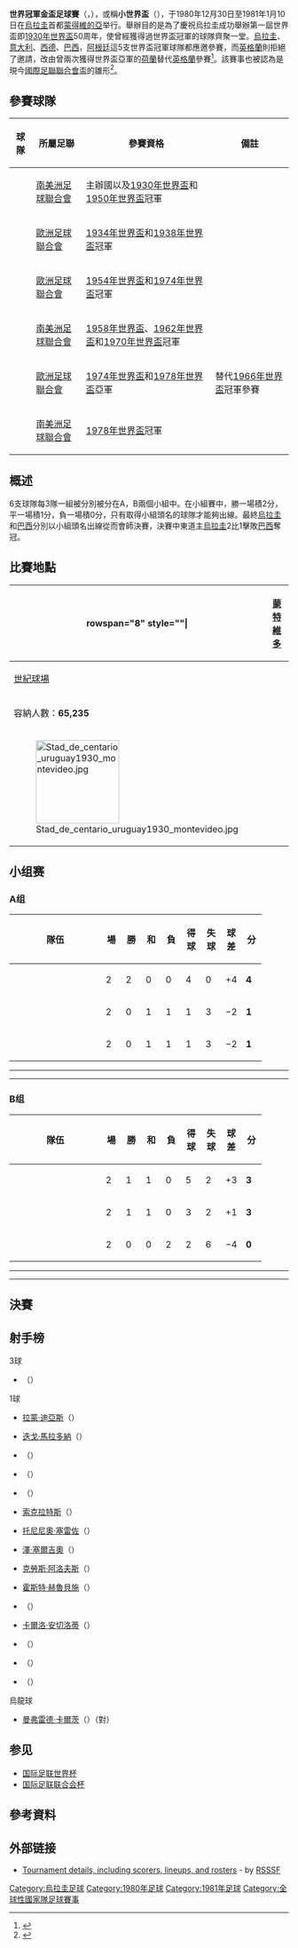 {{noteTA|G1=足球|G2=地名}}
{{國際足球賽事
| tourney_name = 世界冠軍金盃足球賽
| year = 1980-81年
| other_titles = Copa de Oro de Campeones Mundiales<br>Uruguay '80
| image = Rodolfo rodriguez.JPG
| size = 250px
| caption = 世界冠軍金盃足球賽官方海報
| country = {{URU}}
| dates = 1980年12月30日 - 1981年1月10日
| confederations = 2
| num_teams = 6
| venues = 1
| cities = 1
| champion = URU
| runner_up = BRA
| winners = URU
| count = 1
| matches = 7
| goals = 19
| attendance = 255000
| top_scorer = {{flagicon|URU}} {{tsl|en|Waldemar Victorino|維克托里諾}}（3球）
}}

'''世界冠軍金盃足球賽'''（{{lang-es|'''Copa de Oro de Campeones Mundiales'''}}，{{lang-en|'''World Champions' Gold Cup'''}}），或稱'''小世界盃'''（{{lang-es|'''Mundialito'''}}），于1980年12月30日至1981年1月10日在[[烏拉圭|烏拉圭]]首都[[蒙得維的亞|蒙得維的亞]]举行。舉辦目的是為了慶祝烏拉圭成功舉辦第一屆世界盃即[[1930年世界盃|1930年世界盃]]50周年，使曾經獲得過世界盃冠軍的球隊齊聚一堂。[[烏拉圭國家足球隊|烏拉圭]]、[[意大利國家足球隊|意大利]]、[[西德國家足球隊|西德]]、[[巴西國家足球隊|巴西]]，[[阿根廷國家足球隊|阿根廷]]這5支世界盃冠軍球隊都應邀參賽，而[[英格蘭國家足球隊|英格蘭]]則拒絕了邀請，改由曾兩次獲得世界盃亞軍的[[荷蘭國家足球隊|荷蘭]]替代[[英格蘭國家足球隊|英格蘭]]參賽<ref>{{cite web | language = zh-hans | publisher = 历史的今天网>1981年>1月10日>大事记 | title = 1981年1月10日 乌拉圭获“纪念世界杯足球赛50周年”金杯足球赛冠军 | url = http://www.todayonhistory.com/1/10/WuLaGuiHuo-JiNianShiJieBeiZuQiuSai-50-ZhouNian-JinBeiZuQiuSaiGuanJun.html | author = 来源：历史上的今天；编辑：李斯 | date = 2013年1月10日 | accessdate = 2013年1月10日 | archive-url = https://web.archive.org/web/20130216003758/http://www.todayonhistory.com/1/10/WuLaGuiHuo-JiNianShiJieBeiZuQiuSai-50-ZhouNian-JinBeiZuQiuSaiGuanJun.html | archive-date = 2013年2月16日 | dead-url = yes }}</ref>。該賽事也被認為是現今[[國際足聯聯合會盃|國際足聯聯合會盃]]的雛形<ref>{{cite web | language = zh-hans | publisher = 未来网>新闻大放送>X档案 | title = 联合会杯是什么？哪些国家地区参加？ | url = http://news.k618.cn/xda/201306/t20130623_3409074.html | author = 来源：未来网；编辑：马丽娟 | date = 2013年6月23日 | accessdate = 2013年6月23日 | archive-url = https://web.archive.org/web/20190219110451/http://news.k618.cn/xda/201306/t20130623_3409074.html | archive-date = 2019年2月19日 | dead-url = yes }}</ref>。

== 參賽球隊 ==
{| class="wikitable"
|-
!球隊
!所屬足聯
!參賽資格
!備註
|-
|{{fb|URU}}
|[[南美洲足球聯合會|南美洲足球聯合會]]
|主辦國以及[[1930年世界盃|1930年世界盃]]和[[1950年世界盃|1950年世界盃]]冠軍
|
|-
|{{fb|ITA}}
|[[歐洲足球聯合會|歐洲足球聯合會]]
|[[1934年世界盃|1934年世界盃]]和[[1938年世界盃|1938年世界盃]]冠軍
|
|-
|{{fb|West Germany}}
|[[歐洲足球聯合會|歐洲足球聯合會]]
|[[1954年世界盃|1954年世界盃]]和[[1974年世界盃|1974年世界盃]]冠軍
|
|-
|{{fb|BRA}}
|[[南美洲足球聯合會|南美洲足球聯合會]]
|[[1958年世界盃|1958年世界盃]]、[[1962年世界盃|1962年世界盃]]和[[1970年世界盃|1970年世界盃]]冠軍
|
|-
|{{fb|NED}}
|[[歐洲足球聯合會|歐洲足球聯合會]]
|[[1974年世界盃|1974年世界盃]]和[[1978年世界盃|1978年世界盃]]亞軍
|替代[[1966年世界盃|1966年世界盃]]冠軍{{fb|ENG}}參賽
|-
|{{fb|ARG}}
|[[南美洲足球聯合會|南美洲足球聯合會]]
|[[1978年世界盃|1978年世界盃]]冠軍
|
|}

== 概述 ==
6支球隊每3隊一組被分別被分在A，B兩個小組中。在小組賽中，勝一場積2分，平一場積1分，負一場積0分，只有取得小組頭名的球隊才能夠出線。最終[[烏拉圭國家足球隊|烏拉圭]]和[[巴西國家足球隊|巴西]]分別以小組頭名出線從而會師決賽，決賽中東道主[[烏拉圭國家足球隊|烏拉圭]]2比1擊敗[[巴西國家足球隊|巴西]]奪冠。
==比賽地點==
{| class="wikitable" style="text-align:center"
|-
! rowspan="8" style=""|{{location map+ |Uruguay |Argentina |float=right |width=325 |caption= |places=
{{location map~ |Uruguay |lat=-34.883611|long=-56.181944 |label=[[蒙特維多|蒙特維多]] |position=top }}
}}
! [[蒙特維多|蒙特維多]]
|-
| [[世紀球場|世紀球場]]
|-
| 容納人數：'''65,235'''
|-
| [[File:Stad_de_centario_uruguay1930_montevideo.jpg|150px]]
|}

== 小组赛 ==
=== A组 ===
{| class="wikitable" style="text-align: center;"
|-
!width="150"|隊伍
!width="20"|場
!width="20"|勝
!width="20"|和
!width="20"|負
!width="20"|得球
!width="20"|失球
!width="20"|球差
!width="20"|分
|- bgcolor="#ccffcc"
|align="left"|{{fb|URU}}
|2||2||0||0||4||0||+4||'''4'''
|-
|align="left"|{{fb|NED}}
|2||0||1||1||1||3||−2||'''1'''
|-
|align="left"|{{fb|ITA}}
|2||0||1||1||1||3||−2||'''1'''
|}

{{footballbox
|date = 1980年12月30日
|team1 = {{fb-rt|URU}}
|score = 2 – 0
|team2 = {{fb|NED}}
|goals1 = {{tsl|en|Venancio Ramos|維南西奧·拉莫斯}} {{goal|31}}<br />{{tsl|en|Waldemar Victorino|維克托里諾}} {{goal|45}}
|stadium = [[世紀球場|世紀球場]], [[蒙得維的亞|蒙得維的亞]]
|attendance = 65,000
|referee = {{tsl|en|Enrique Labo Revoredo|安立奎·拉博·雷沃雷多}}（[[秘魯足球協会|秘魯]]）
}}
----
{{footballbox
|date = 1981年1月3日
|team1 = {{fb-rt|URU}}
|score = 2 – 0
|team2 = {{fb|ITA}}
|goals1 = {{tsl|en|Julio Morales|儒利奧·莫拉萊斯}} {{goal|67|pen.}}<br />{{tsl|en|Waldemar Victorino|維克托里諾}} {{goal|81}}
|stadium = [[世紀球場|世紀球場]], [[蒙得維的亞|蒙得維的亞]]
|attendance = 55,000
|referee = {{tsl|en|Emilio Guruceta|埃米利奧·古魯塞塔}}（[[西班牙足球協会|西班牙]]）
}}
----
{{footballbox
|date = 1981年1月6日
|team1 = {{fb-rt|ITA}}
|score = 1 – 1
|team2 = {{fb|NED}}
|goals1 = [[卡爾洛·安切洛蒂|安切洛蒂]] {{goal|7}}
|goals2 = {{tsl|en|Jan Peters (football)|簡·彼得斯}} {{goal|15}}
|stadium = [[世紀球場|世紀球場]], [[蒙得維的亞|蒙得維的亞]]
|attendance = 15,000
|referee = {{tsl|en|Franz Wöhrer|弗朗茨·沃赫爾}}（[[奧地利足球協会|奧地利]]）
}}

=== B组 ===
{| class="wikitable" style="text-align: center;"
|-
!width="150"|隊伍
!width="20"|場
!width="20"|勝
!width="20"|和
!width="20"|負
!width="20"|得球
!width="20"|失球
!width="20"|球差
!width="20"|分
|- bgcolor="#ccffcc"
|align="left"|{{fb|BRA|1968}}
|2||1||1||0||5||2||+3||'''3'''
|-
|align="left"|{{fb|ARG|alt}}
|2||1||1||0||3||2||+1||'''3'''
|-
|align="left"|{{fb|FRG}}
|2||0||0||2||2||6||−4||'''0'''
|}

{{footballbox
|date = 1981年1月1日
|team1 = {{fb-rt|ARG|alt}}
|score = 2 – 1
|team2 = {{fb|FRG}}
|goals1 = [[曼弗雷德·卡爾茨|卡爾茨]] {{goal|84|o.g.}}<br>[[拉蒙·迪亞斯|拉蒙·迪亞斯]] {{goal|88}}
|goals2 = [[霍斯特·赫魯貝施|赫魯貝施]] {{goal|41}}
|stadium = [[世紀球場|世紀球場]], [[蒙得維的亞|蒙得維的亞]]
|attendance = 60,000
|referee = {{tsl|en|Augusto Lamo Castillo|奧古斯托·拉莫·卡斯蒂諾}}（[[西班牙足球協会|西班牙]]）
}}
----
{{footballbox
|date = 1981年1月4日
|team1 = {{fb-rt|BRA|1968}}
|score = 1 – 1
|team2 = {{fb|ARG|alt}}
|goals1 = {{tsl|en|Edevaldo de Freitas|埃迪瓦爾多}} {{goal|47}}
|goals2 = [[迭戈·馬拉多納|馬拉多納]] {{goal|30}}
|stadium = [[世紀球場|世紀球場]], [[蒙得維的亞|蒙得維的亞]]
|attendance = 60,000
|referee = {{tsl|en|Erich Linemayr|埃里希·利內邁爾}}（[[奥地利足球協会|奥地利]]）
}}
----
{{footballbox
|date = 1981年1月7日
|team1 = {{fb-rt|BRA|1968}}
|score = 4 – 1
|team2 = {{fb|FRG}}
|goals1 = [[儒尼奧爾|儒尼奧爾]] {{goal|56}}<br />[[托尼尼奧·塞雷佐|托尼尼奧·塞雷佐]] {{goal|61}}<br />{{tsl|en|Serginho Chulapa|塞爾吉尼奧·楚拉帕}} {{goal|76}}<br />[[澤·塞爾吉奧|澤·塞爾吉奧]] {{goal|82}}
|goals2 = [[克勞斯·阿洛夫斯|阿洛夫斯]] {{goal|54}}
|stadium = [[世紀球場|世紀球場]], [[蒙得維的亞|蒙得維的亞]]
|attendance = 50,000
|referee = {{tsl|en|Juan Silvagno|胡安·席爾瓦格諾}}（[[智利足球協会|智利]]）
}}

== 決賽 ==
{{footballbox
|date = 1981年1月10日
|team1 = {{fb-rt|URU}}
|score = 2 – 1
|team2 = {{fb|BRA|1968}}
|goals1 = {{tsl|en|Jorge Walter Barrios|若热·瓦尔特·巴里奥斯}} {{goal|50}}<br />{{tsl|en|Waldemar Victorino|維克托里諾}} {{goal|80}}
|goals2 = [[索克拉特斯|索克拉特斯]] {{goal|62|pen.}}
|stadium = [[世紀球場|世紀球場]], [[蒙得維的亞|蒙得維的亞]]
|attendance = 71,250
|referee = {{tsl|en|Erich Linemayr|埃里希·利內邁爾}}（[[奥地利足球協会|奥地利]]）
}}
{{winners|fb|世界冠軍金盃足球賽冠軍|URU}}

== 射手榜 ==
{{col-begin}}
;3球
*{{flagicon|URU}} {{tsl|en|Waldemar Victorino|瓦爾德馬爾·維克托里諾}}（{{lang|en|Waldemar Victorino}}）

;1球
*{{flagicon|ARG|alt}} [[拉蒙·迪亞斯|拉蒙·迪亞斯]]（{{lang|en|Ramón Díaz}}）
*{{flagicon|ARG|alt}} [[迭戈·馬拉多納|迭戈·馬拉多納]]（{{lang|en|Diego Maradona}}）
*{{flagicon|BRA}} {{tsl|en|Edevaldo de Freitas|埃迪瓦爾多·德·弗雷塔斯}}（{{lang|en|Edevaldo de Freitas}}）
*{{flagicon|BRA}} {{tsl|en|Leovegildo Lins da Gama Júnior|萊奧維吉爾多·林斯·達伽馬·儒尼奧爾}}（{{lang|en|Leovegildo Lins da Gama Júnior}}）
*{{flagicon|BRA}} {{tsl|en|Serginho Chulapa|塞爾吉尼奧·楚拉帕}}（{{lang|en|Serginho Chulapa}}）
*{{flagicon|BRA}} [[索克拉特斯|索克拉特斯]]（{{lang|en|Sócrates}}）
*{{flagicon|BRA}} [[托尼尼奧·塞雷佐|托尼尼奧·塞雷佐]]（{{lang|en|Toninho Cerezo}}）
*{{flagicon|BRA}} [[澤·塞爾吉奧|澤·塞爾吉奧]]（{{lang|en|Zé Sérgio}}）
*{{flagicon|FRG}} [[克勞斯·阿洛夫斯|克勞斯·阿洛夫斯]]（{{lang|en|Klaus Allofs}}）
*{{flagicon|FRG}} [[霍斯特·赫魯貝施|霍斯特·赫魯貝施]]（{{lang|en|Horst Hrubesch}}）
*{{flagicon|NED}} {{tsl|en|Jan Peters (football)|簡·彼得斯}}（{{lang|en|Jan Peters}}）
*{{flagicon|ITA}} [[卡爾洛·安切洛蒂|卡爾洛·安切洛蒂]]（{{lang|en|Carlo Ancelotti}}）
*{{flagicon|URU}} {{tsl|en|Jorge Walter Barrios|若熱·瓦爾特·巴里奧斯}}（{{lang|en|Jorge Walter Barrios}}）
*{{flagicon|URU}} {{tsl|en|Julio Morales|儒利奧·莫拉萊斯}}（{{lang|en|Julio Morales}}）
*{{flagicon|URU}} {{tsl|en|Venancio Ramos|維南西奧·拉莫斯}}（{{lang|en|Venancio Ramos}}）

;烏龍球
*{{flagicon|FRG}} [[曼弗雷德·卡爾茨|曼弗雷德·卡爾茨]]（{{lang|en|Manfred Kaltz}}）（對{{fb|ARG}}）

{{col-end}}

== 参见 ==
*[[国际足联世界杯|国际足联世界杯]]
*[[国际足联联合会杯|国际足联联合会杯]]

== 參考資料 ==
{{Reflist}}

== 外部链接 ==
* [http://www.rsssf.com/tablesm/mund80.html Tournament details, including scorers, lineups, and rosters]{{Wayback|url=http://www.rsssf.com/tablesm/mund80.html |date=20170725225701 }} - by [[RSSSF|RSSSF]]

{{fb start}}
{{国际足球}}
{{国际足联联合会杯}}
{{fb end}}

[[Category:烏拉圭足球|Category:烏拉圭足球]]
[[Category:1980年足球|Category:1980年足球]]
[[Category:1981年足球|Category:1981年足球]]
[[Category:全球性國家隊足球賽事|Category:全球性國家隊足球賽事]]